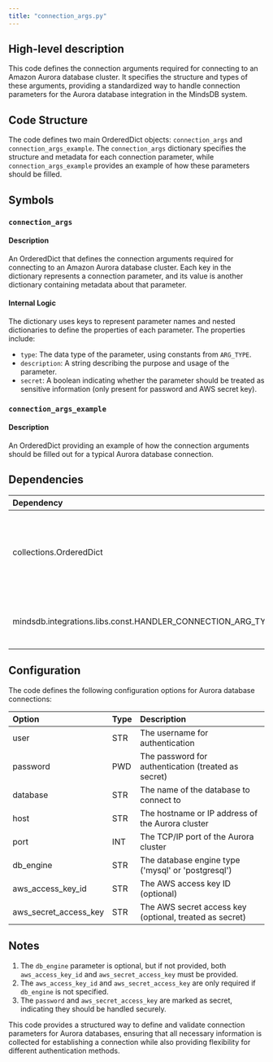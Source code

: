 ```yaml
---
title: "connection_args.py"
---
```


## High-level description
This code defines the connection arguments required for connecting to an Amazon Aurora database cluster. It specifies the structure and types of these arguments, providing a standardized way to handle connection parameters for the Aurora database integration in the MindsDB system.

## Code Structure
The code defines two main OrderedDict objects: `connection_args` and `connection_args_example`. The `connection_args` dictionary specifies the structure and metadata for each connection parameter, while `connection_args_example` provides an example of how these parameters should be filled.

## Symbols

### `connection_args`
#### Description
An OrderedDict that defines the connection arguments required for connecting to an Amazon Aurora database cluster. Each key in the dictionary represents a connection parameter, and its value is another dictionary containing metadata about that parameter.

#### Internal Logic
The dictionary uses keys to represent parameter names and nested dictionaries to define the properties of each parameter. The properties include:
- `type`: The data type of the parameter, using constants from `ARG_TYPE`.
- `description`: A string describing the purpose and usage of the parameter.
- `secret`: A boolean indicating whether the parameter should be treated as sensitive information (only present for password and AWS secret key).

### `connection_args_example`
#### Description
An OrderedDict providing an example of how the connection arguments should be filled out for a typical Aurora database connection.

## Dependencies
| Dependency | Purpose |
|:-----------|:--------|
| collections.OrderedDict | Used to create ordered dictionaries for structured data storage |
| mindsdb.integrations.libs.const.HANDLER_CONNECTION_ARG_TYPE | Provides constants for argument types |

## Configuration
The code defines the following configuration options for Aurora database connections:

| Option | Type | Description |
|:-------|:-----|:------------|
| user | STR | The username for authentication |
| password | PWD | The password for authentication (treated as secret) |
| database | STR | The name of the database to connect to |
| host | STR | The hostname or IP address of the Aurora cluster |
| port | INT | The TCP/IP port of the Aurora cluster |
| db_engine | STR | The database engine type ('mysql' or 'postgresql') |
| aws_access_key_id | STR | The AWS access key ID (optional) |
| aws_secret_access_key | STR | The AWS secret access key (optional, treated as secret) |

## Notes
1. The `db_engine` parameter is optional, but if not provided, both `aws_access_key_id` and `aws_secret_access_key` must be provided.
2. The `aws_access_key_id` and `aws_secret_access_key` are only required if `db_engine` is not specified.
3. The `password` and `aws_secret_access_key` are marked as secret, indicating they should be handled securely.

This code provides a structured way to define and validate connection parameters for Aurora databases, ensuring that all necessary information is collected for establishing a connection while also providing flexibility for different authentication methods.